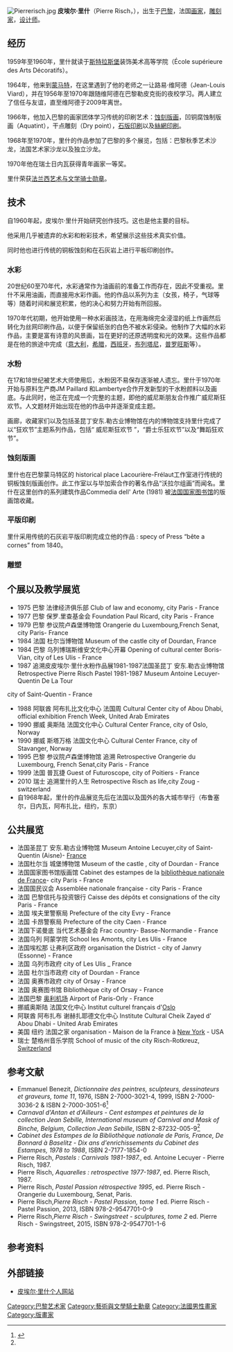 {{多個問題|
{{blpsources|time=2020-12-01}}
{{roughtranslation|time=2020-12-01}}
{{copyedit|time=2020-12-01}}
}}
[[Image:Pierrerisch.jpg|thumb]]
'''皮埃尔·里什'''（Pierre Risch，{{Bd|1943年||}}），出生于[[巴黎|巴黎]]，法国[[画家|画家]]，[[雕刻家|雕刻家]]，[[设计师|设计师]]。

==经历==
1959年至1960年，里什就读于[[斯特拉斯堡|斯特拉斯堡]]装饰美术高等学院（École supérieure des Arts Décoratifs）。

1964年，他来到[[蒙马特|蒙马特]]，在这里遇到了他的老师之一让路易·维阿德（Jean-Louis Viard），并在1956年至1970年跟随维阿德在巴黎勒皮克街的夜校学习。两人建立了信任与友谊，直至维阿德于2009年离世。

1966年，他加入巴黎的画家团体学习传统的印刷艺术：[[蚀刻版画|蚀刻版画]]，凹铜腐蚀制版画（Aquatint），干点雕刻（Dry point），[[石版印刷|石版印刷]]以及[[絲網印刷|絲網印刷]]。

1968年至1970年，里什的作品参加了巴黎的多个展览，包括：巴黎秋季艺术沙龙，法国艺术家沙龙以及独立沙龙。

1970年他在瑞士日内瓦获得青年画家一等奖。

里什荣获[[法兰西艺术与文学骑士勋章|法兰西艺术与文学骑士勋章]]。

==技术==
自1960年起，皮埃尔·里什开始研究创作技巧。这也是他主要的目标。

他采用几乎被遗弃的水彩和粉彩技术，希望展示这些技术真实价值。

同时他也进行传统的铜板蚀刻和在石灰岩上进行平板印刷创作。

===水彩===
20世纪60至70年代，水彩通常作为油画前的准备工作而存在，因此不受重视。里什不采用油画，而直接用水彩作画。他的作品以系列为主（女孩，椅子，气球等等）随着时间和展览积累，他的决心和努力开始有所回报。

1970年代初期，他开始使用一种水彩画技法，在用海绵完全浸湿的纸上作画然后转化为丝网印刷作品，以便于保留纸张的白色不被水彩侵染。他制作了大幅的水彩作品，主要是富有诗意的风景画，旨在更好的还原透明度和光的效果。这些作品都是在他的旅途中完成（[[意大利|意大利]]，[[希腊|希腊]]，[[西班牙|西班牙]]，[[布列塔尼|布列塔尼]]，[[普罗旺斯|普罗旺斯]]等）。

===水粉===
在17和18世纪被艺术大师使用后，水粉因不易保存逐渐被人遗忘。里什于1970年开始与原料生产商JM Paillard 和Lambertye合作开发新型的干水粉颜料以及画底。与此同时，他正在完成一个完整的主题，即他的威尼斯朋友合作推广威尼斯狂欢节。人文题材开始出现在他的作品中并逐渐变成主题。

画廊，收藏家们以及包括圣昆丁安东.勒古业博物馆在内的博物馆支持里什完成了以“狂欢节”主题系列作品，包括“ 威尼斯狂欢节 ”，“爵士乐狂欢节”以及“舞蹈狂欢节”。

===蚀刻版画===
里什也在巴黎蒙马特区的 historical place Lacourière-Frélaut工作室进行传统的铜板蚀刻版画创作。此工作室以与毕加索合作的著名作品“沃拉尔组画”而闻名。里什在这里创作的系列建筑作品Commedia dell' Arte (1981) 被[[法国国家图书馆|法国国家图书馆]]的版画馆收藏。

===平版印刷===
里什采用传统的石灰岩平版印刷完成立他的作品 : specy of Press “bête a cornes” from 1840。

===雕塑===

==个展以及教学展览==
*1975 巴黎 法律经济俱乐部 Club of law and economy, city Paris - France
*1977 巴黎 保罗.里查基金会 Foundation Paul Ricard,  city Paris - France
*1979 巴黎 参议院卢森堡博物馆 Orangerie du Luxembourg,French Senat, city Paris- France
*1984 法国 杜尔当博物馆 Museum of the castle city of Dourdan, France
*1984 巴黎 乌列博瑞斯维安文化中心开幕 Opening of cultural center Boris-Vian, city of Les Ulis - France
*1987 追溯皮皮埃尔·里什水粉作品展1981-1987法国圣昆丁 安东.勒古业博物馆 Retrospective Pierre Risch Pastel 1981-1987 Museum Antoine Lecuyer-Quentin De La Tour 
city of Saint-Quentin - France
*1988 阿联酋 阿布扎比文化中心 法国周 Cultural Center city of Abou Dhabi, official exhibition French Week, United Arab Emirates
*1990 挪威 奥斯陆 法国文化中心 Cultural Center France,  city of Oslo, Norway
*1990 挪威 斯塔万格 法国文化中心 Cultural Center  France, city of Stavanger, Norway
*1995 巴黎 参议院卢森堡博物馆 追溯 Retrospective  Orangerie du Luxembourg,  French Senat,city Paris - France
*1999 法国 普瓦捷 Guest of Futuroscope, city of Poitiers - France
*2010 瑞士 追溯里什的人生 Retrospective Risch as life,city Zoug - switzerland
*自1968年起，里什的作品展览先后在法国以及国外的各大城市举行（布鲁塞尔，日内瓦，阿布扎比，纽约，东京）

==公共展览==
*法国圣昆丁 安东.勒古业博物馆 Museum Antoine Lecuyer,city of  Saint-Quentin (Aisne)- [[France|France]]
*法国杜尔当 城堡博物馆 Museum of the castle , city of Dourdan - France
*法国国家图书馆版画馆 Cabinet des estampes de la [[bibliothèque_nationale_de_France|bibliothèque nationale de France]]- city Paris - France
*法国国民议会 Assemblée nationale française - city Paris - France
*法国 巴黎信托与投资银行 Caisse des dépôts et consignations of the city Paris - France
*法国 埃夫里警察局 Prefecture of the city Evry - France
*法国 卡昂警察局  Prefecture of the city Caen - France
*法国下诺曼底 当代艺术基金会 Frac country- Basse-Normandie - France 
*法国乌列 阿蒙学院 School les Amonts,  city Les Ulis - France
*法国埃松那 让弗利区政府 organisation the District - city of  Janvry (Essonne) - France
*法国 乌列市政府 city of Les Ulis _ France
*法国 杜尔当市政府 city of Dourdan - France
*法国 奥赛市政府  city of Orsay - France
*法国 奥赛图书馆 Bibliothèque  city of Orsay - France
*法国巴黎 [[奥利机场|奥利机场]]  Airport of  Paris-Orly - France
*挪威奥斯陆 法国文化中心 Institut culturel français d'[[Oslo|Oslo]]
*阿联酋 阿布扎布 谢赫扎耶德文化中心 Institute Cultural  Cheik Zayed d' Abou Dhabi - United Arab Emirates 
*美国 纽约 法国之家  organisation - Maison de la France à [[New_York|New York]] - USA
*瑞士 楚格州音乐学院 School of music of the city Risch-Rotkreuz, [[Switzerland|Switzerland]]

==参考文献==
* Emmanuel Benezit, ''Dictionnaire des peintres, sculpteurs, dessinateurs et graveurs, tome 11'', 1976, ISBN 2-7000-3021-4, 1999, ISBN 2-7000-3036-2 & ISBN 2-7000-3051-6<ref name="#1">{{Cite web |url=http://www.pierre-risch.com/benezitus.htm |title=皮埃尔·里什个人网站翻译. |accessdate=2014-01-01 |archive-date=2013-12-27 |archive-url=https://web.archive.org/web/20131227043446/http://www.pierre-risch.com/benezitus.htm |dead-url=no }}</ref> 
* ''Carnaval d'Antan et d'Ailleurs - Cent estampes et peintures de la collection Jean Sebille, International museum of Carnival and Mask of Binche, Belgium,  Collection Jean Sebille'', ISBN 2-87232-005-9<ref name="#1"/>
* ''Cabinet des Estampes de la Bibliothèque nationale de Paris, France, De Bonnard à Baselitz - Dix ans d'enrichissements du Cabinet des Estampes, 1978 to 1988 '', ISBN 2-7177-1854-0 
* Pierre Risch, ''Pastels : Carnivals 1981-1987.'', ed. Antoine Lecuyer - Pierre Risch, 1987.
* Pierre Risch, ''Aquarelles : retrospective 1977-1987'', ed. Pierre Risch, 1987.
* Pierre Risch, ''Pastel Passion rétrospective 1995'', ed. Pierre Risch - Orangerie du Luxembourg, Senat, Paris.
* Pierre Risch,'' Pierre Risch - Pastel Passion, tome 1'' ed. Pierre Risch - Pastel Passion, 2013, ISBN 978-2-9547701-0-9 
* Pierre Risch,'' Pierre Risch - Swingstreet - sculptures, tome 2'' ed. Pierre Risch - Swingstreet, 2015, ISBN 978-2-9547701-1-6 

== 参考资料 ==
<References/>

== 外部链接 ==
* [http://www.risch-passion.com 皮埃尔·里什个人网站] {{Wayback|url=http://www.risch-passion.com/ |date=20200817035324 }}

{{normdaten}}
{{DEFAULTSORT:Pierre Risch}}
[[Category:巴黎艺术家|Category:巴黎艺术家]]
[[Category:藝術與文學騎士勳章|Category:藝術與文學騎士勳章]]
[[Category:法國男性畫家|Category:法國男性畫家]]
[[Category:版畫家|Category:版畫家]]